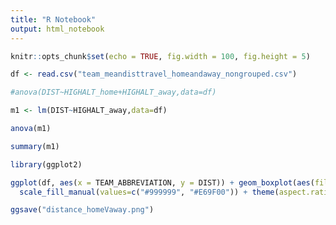```yaml
---
title: "R Notebook"
output: html_notebook
---
```




```r
knitr::opts_chunk$set(echo = TRUE, fig.width = 100, fig.height = 5)

df <- read.csv("team_meandisttravel_homeandaway_nongrouped.csv")
```



```r
#anova(DIST~HIGHALT_home+HIGHALT_away,data=df)

m1 <- lm(DIST~HIGHALT_away,data=df)

anova(m1)


```


```r
summary(m1)
```




```r
library(ggplot2)

ggplot(df, aes(x = TEAM_ABBREVIATION, y = DIST)) + geom_boxplot(aes(fill = HIGHALT_away),position = position_dodge(0.8))+
  scale_fill_manual(values=c("#999999", "#E69F00")) + theme(aspect.ratio = 1)

ggsave("distance_homeVaway.png")

```










